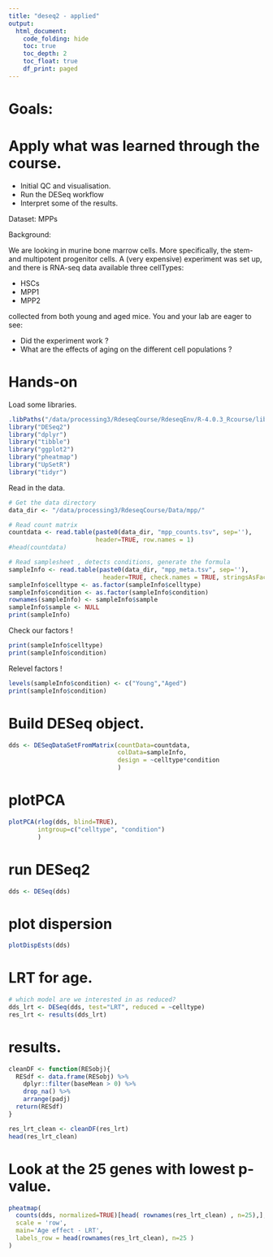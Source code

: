 ```yaml
---
title: "deseq2 - applied"
output:
  html_document:
    code_folding: hide
    toc: true
    toc_depth: 2
    toc_float: true
    df_print: paged
---
```

# Goals:
# Apply what was learned through the course.
  * Initial QC and visualisation.
  * Run the DESeq workflow
  * Interpret some of the results.

Dataset: MPPs

Background:

We are looking in murine bone marrow cells. More specifically, the stem- and multipotent progenitor cells.
A (very expensive) experiment was set up, and there is RNA-seq data available three cellTypes:
 
 - HSCs
 - MPP1
 - MPP2

collected from both young and aged mice.
You and your lab are eager to see:

 - Did the experiment work ?
 - What are the effects of aging on the different cell populations ?

# Hands-on
Load some libraries.

```r
.libPaths("/data/processing3/RdeseqCourse/RdeseqEnv/R-4.0.3_Rcourse/lib64/R/library")
library("DESeq2")
library("dplyr")
library("tibble")
library("ggplot2")
library("pheatmap")
library("UpSetR")
library("tidyr")
```

Read in the data.
```r
# Get the data directory
data_dir <- "/data/processing3/RdeseqCourse/Data/mpp/"

# Read count matrix
countdata <- read.table(paste0(data_dir, "mpp_counts.tsv", sep=''),
                        header=TRUE, row.names = 1)
#head(countdata)

# Read samplesheet , detects conditions, generate the formula
sampleInfo <- read.table(paste0(data_dir, "mpp_meta.tsv", sep=''),
                          header=TRUE, check.names = TRUE, stringsAsFactor = F)
sampleInfo$celltype <- as.factor(sampleInfo$celltype)
sampleInfo$condition <- as.factor(sampleInfo$condition)
rownames(sampleInfo) <- sampleInfo$sample
sampleInfo$sample <- NULL
print(sampleInfo)
```

Check our factors !
```r
print(sampleInfo$celltype)
print(sampleInfo$condition)
```
Relevel factors !
```r
levels(sampleInfo$condition) <- c("Young","Aged")
print(sampleInfo$condition)
```

# Build DESeq object.

```r
dds <- DESeqDataSetFromMatrix(countData=countdata,
                              colData=sampleInfo,
                              design = ~celltype*condition
                              )
```

# plotPCA
```r
plotPCA(rlog(dds, blind=TRUE),
        intgroup=c("celltype", "condition")
        )
```

# run DESeq2

```r
dds <- DESeq(dds)
```

# plot dispersion

```r
plotDispEsts(dds)
```

# LRT for age.

```r
# which model are we interested in as reduced?
dds_lrt <- DESeq(dds, test="LRT", reduced = ~celltype)
res_lrt <- results(dds_lrt)
```

# results.
```r
cleanDF <- function(RESobj){
  RESdf <- data.frame(RESobj) %>%
    dplyr::filter(baseMean > 0) %>%
    drop_na() %>%
    arrange(padj)
  return(RESdf)
}

res_lrt_clean <- cleanDF(res_lrt)
head(res_lrt_clean)
```

# Look at the 25 genes with lowest p-value.
```r

pheatmap(
  counts(dds, normalized=TRUE)[head( rownames(res_lrt_clean) , n=25),],
  scale = 'row',
  main='Age effect - LRT',
  labels_row = head(rownames(res_lrt_clean), n=25 )
)
```
